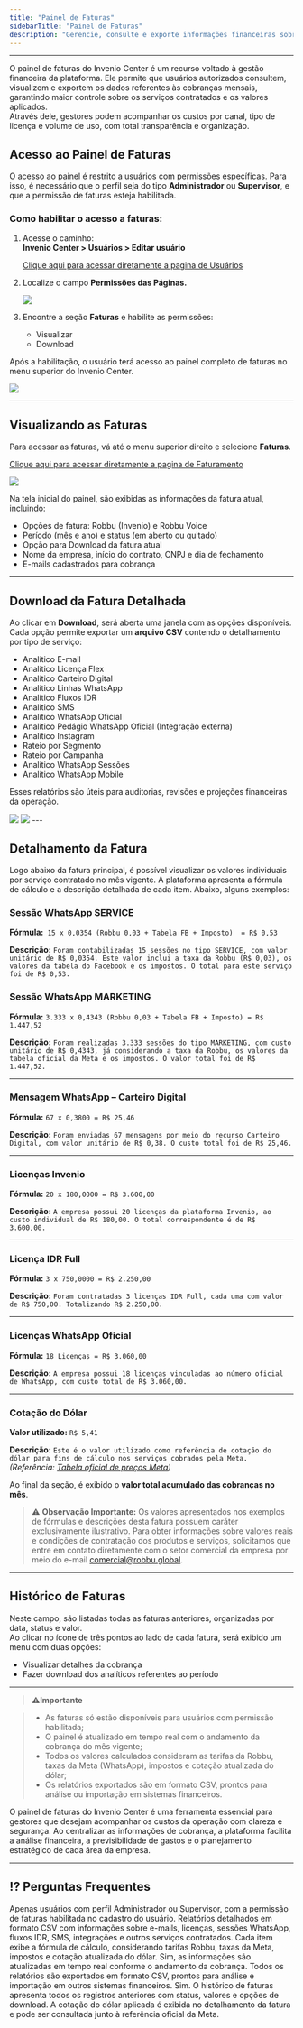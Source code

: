 ```yaml
---
title: "Painel de Faturas"
sidebarTitle: "Painel de Faturas"
description: "Gerencie, consulte e exporte informações financeiras sobre serviços contratados no Invenio Center com o Painel de Faturas."
---
```

---

O painel de faturas do Invenio Center é um recurso voltado à gestão financeira da plataforma. Ele permite que usuários autorizados consultem, visualizem e exportem os dados referentes às cobranças mensais, garantindo maior controle sobre os serviços contratados e os valores aplicados.  
Através dele, gestores podem acompanhar os custos por canal, tipo de licença e volume de uso, com total transparência e organização.


## Acesso ao Painel de Faturas

O acesso ao painel é restrito a usuários com permissões específicas. Para isso, é necessário que o perfil seja do tipo **Administrador** ou **Supervisor**, e que a permissão de faturas esteja habilitada.

### Como habilitar o acesso a faturas:

1. Acesse o caminho:  
   **Invenio Center > Usuários > Editar usuário**

   

   [Clique aqui para acessar diretamente a pagina de Usuários](https://inveniocenter.robbu.global/painel/usuarios)
  

3. Localize o campo **Permissões das Páginas.**  
   
   <img src="https://robbublob.blob.core.windows.net/docs/invenio-center/Faturas/faturas1.png" />

4. Encontre a seção **Faturas** e habilite as permissões:  
   - Visualizar  
   - Download  

Após a habilitação, o usuário terá acesso ao painel completo de faturas no menu superior do Invenio Center. 

 <img src="https://robbublob.blob.core.windows.net/docs/invenio-center/Faturas/Faturas2.png" />

---

## Visualizando as Faturas

Para acessar as faturas, vá até o menu superior direito e selecione **Faturas**.  

[Clique aqui para acessar diretamente a pagina de Faturamento](https://inveniocenter.robbu.global/painel/faturamento)

<img src="https://robbublob.blob.core.windows.net/docs/invenio-center/Faturas/Faturas3.png" />

Na tela inicial do painel, são exibidas as informações da fatura atual, incluindo:
- Opções de fatura: Robbu (Invenio) e Robbu Voice
- Período (mês e ano) e status (em aberto ou quitado)  
- Opção para Download da fatura atual  
- Nome da empresa, início do contrato, CNPJ e dia de fechamento  
- E-mails cadastrados para cobrança  


---

## Download da Fatura Detalhada

Ao clicar em **Download**, será aberta uma janela com as opções disponíveis. Cada opção permite exportar um **arquivo CSV** contendo o detalhamento por tipo de serviço:
- Analítico E-mail  
- Analítico Licença Flex  
- Analítico Carteiro Digital  
- Analítico Linhas WhatsApp  
- Analítico Fluxos IDR  
- Analítico SMS  
- Analítico WhatsApp Oficial  
- Analítico Pedágio WhatsApp Oficial (Integração externa)  
- Analítico Instagram  
- Rateio por Segmento
- Rateio por Campanha
- Analítico WhatsApp Sessões  
- Analítico WhatsApp Mobile  

Esses relatórios são úteis para auditorias, revisões e projeções financeiras da operação.  

<img src="https://robbublob.blob.core.windows.net/docs/invenio-center/Faturas/Faturas6Download.png" />
<img src="https://robbublob.blob.core.windows.net/docs/invenio-center/Faturas/Faturas4.png" />
---

## Detalhamento da Fatura

Logo abaixo da fatura principal, é possível visualizar os valores individuais por serviço contratado no mês vigente. A plataforma apresenta a fórmula de cálculo e a descrição detalhada de cada item. Abaixo, alguns exemplos:

### Sessão WhatsApp SERVICE
  **Fórmula:**` 15 x 0,0354 (Robbu 0,03 + Tabela FB + Imposto)  = R$ 0,53`

  **Descrição:** `Foram contabilizadas 15 sessões no tipo SERVICE, com valor unitário de R$ 0,0354. Este valor inclui a taxa da Robbu (R$ 0,03), os valores da tabela do Facebook e os impostos. O total para este serviço foi de R$ 0,53.`

### Sessão WhatsApp MARKETING  
**Fórmula:** `3.333 x 0,4343 (Robbu 0,03 + Tabela FB + Imposto) = R$ 1.447,52`  

**Descrição:** `Foram realizadas 3.333 sessões do tipo MARKETING, com custo unitário de R$ 0,4343, já considerando a taxa da Robbu, os valores da tabela oficial da Meta e os impostos. O valor total foi de R$ 1.447,52.`

---

### Mensagem WhatsApp – Carteiro Digital  
**Fórmula:** `67 x 0,3800 = R$ 25,46`  

**Descrição:** `Foram enviadas 67 mensagens por meio do recurso Carteiro Digital, com valor unitário de R$ 0,38. O custo total foi de R$ 25,46.`

---

### Licenças Invenio  
**Fórmula:** `20 x 180,0000 = R$ 3.600,00`  

**Descrição:** `A empresa possui 20 licenças da plataforma Invenio, ao custo individual de R$ 180,00. O total correspondente é de R$ 3.600,00.`

---

### Licença IDR Full  
**Fórmula:** `3 x 750,0000 = R$ 2.250,00`  

**Descrição:** `Foram contratadas 3 licenças IDR Full, cada uma com valor de R$ 750,00. Totalizando R$ 2.250,00.`

---

### Licenças WhatsApp Oficial  
**Fórmula:** `18 Licenças = R$ 3.060,00`  

**Descrição:** `A empresa possui 18 licenças vinculadas ao número oficial de WhatsApp, com custo total de R$ 3.060,00.`

---

### Cotação do Dólar  
**Valor utilizado:** `R$ 5,41`  

**Descrição:** `Este é o valor utilizado como referência de cotação do dólar para fins de cálculo nos serviços cobrados pela Meta.`  
*(Referência: [Tabela oficial de preços Meta](https://developers.facebook.com/docs/whatsapp/pricing/))*

Ao final da seção, é exibido o **valor total acumulado das cobranças no mês**.  


> ⚠️ **Observação Importante:**
> Os valores apresentados nos exemplos de fórmulas e descrições desta fatura possuem caráter exclusivamente ilustrativo. Para obter informações sobre valores reais e condições de contratação dos produtos e serviços, solicitamos que entre em contato diretamente com o setor comercial da empresa por meio do e-mail comercial@robbu.global.
---

## Histórico de Faturas

Neste campo, são listadas todas as faturas anteriores, organizadas por data, status e valor.  
Ao clicar no ícone de três pontos ao lado de cada fatura, será exibido um menu com duas opções:
- Visualizar detalhes da cobrança  
- Fazer download dos analíticos referentes ao período


---

> ⚠️**Importante**

>- As faturas só estão disponíveis para usuários com permissão habilitada;  
>- O painel é atualizado em tempo real com o andamento da cobrança do mês vigente;  
>- Todos os valores calculados consideram as tarifas da Robbu, taxas da Meta (WhatsApp), impostos e cotação atualizada do dólar;  
>- Os relatórios exportados são em formato CSV, prontos para análise ou importação em sistemas financeiros.

O painel de faturas do Invenio Center é uma ferramenta essencial para gestores que desejam acompanhar os custos da operação com clareza e segurança. Ao centralizar as informações de cobrança, a plataforma facilita a análise financeira, a previsibilidade de gastos e o planejamento estratégico de cada área da empresa.

---

## ⁉️ Perguntas Frequentes

<AccordionGroup>
  <Accordion title="Quem pode acessar o Painel de Faturas?">
    Apenas usuários com perfil Administrador ou Supervisor, com a permissão de faturas habilitada no cadastro do usuário.
  </Accordion>
  <Accordion title="Quais relatórios posso exportar do painel?">
    Relatórios detalhados em formato CSV com informações sobre e-mails, licenças, sessões WhatsApp, fluxos IDR, SMS, integrações e outros serviços contratados.
  </Accordion>
  <Accordion title="Como funciona o cálculo dos valores?">
    Cada item exibe a fórmula de cálculo, considerando tarifas Robbu, taxas da Meta, impostos e cotação atualizada do dólar.
  </Accordion>
  <Accordion title="O painel atualiza os dados automaticamente?">
    Sim, as informações são atualizadas em tempo real conforme o andamento da cobrança.
  </Accordion>
  <Accordion title="Qual o formato dos relatórios exportados?">
    Todos os relatórios são exportados em formato CSV, prontos para análise e importação em outros sistemas financeiros.
  </Accordion>
  <Accordion title="Posso consultar faturas anteriores?">
    Sim. O histórico de faturas apresenta todos os registros anteriores com status, valores e opções de download.
  </Accordion>
  <Accordion title="Onde encontro a cotação utilizada para os cálculos?">
    A cotação do dólar aplicada é exibida no detalhamento da fatura e pode ser consultada junto à referência oficial da Meta.
  </Accordion>
</AccordionGroup>
